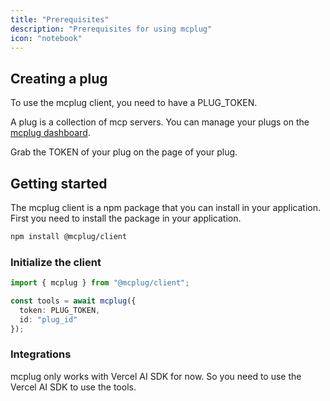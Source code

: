 ```yaml
---
title: "Prerequisites"
description: "Prerequisites for using mcplug"
icon: "notebook"
---
```


## Creating a plug

To use the mcplug client, you need to have a PLUG_TOKEN.

A plug is a collection of mcp servers. You can manage your plugs on the [mcplug dashboard](https://mcplug.ai/dashboard).

Grab the TOKEN of your plug on the page of your plug.

## Getting started

The mcplug client is a npm package that you can install in your application. First you need to install the package in your application.

```bash
npm install @mcplug/client
```

### Initialize the client

```ts
import { mcplug } from "@mcplug/client";

const tools = await mcplug({
  token: PLUG_TOKEN,
  id: "plug_id"
});
```

### Integrations

<Note>mcplug only works with Vercel AI SDK for now. So you need to use the Vercel AI SDK to use the tools.</Note>
